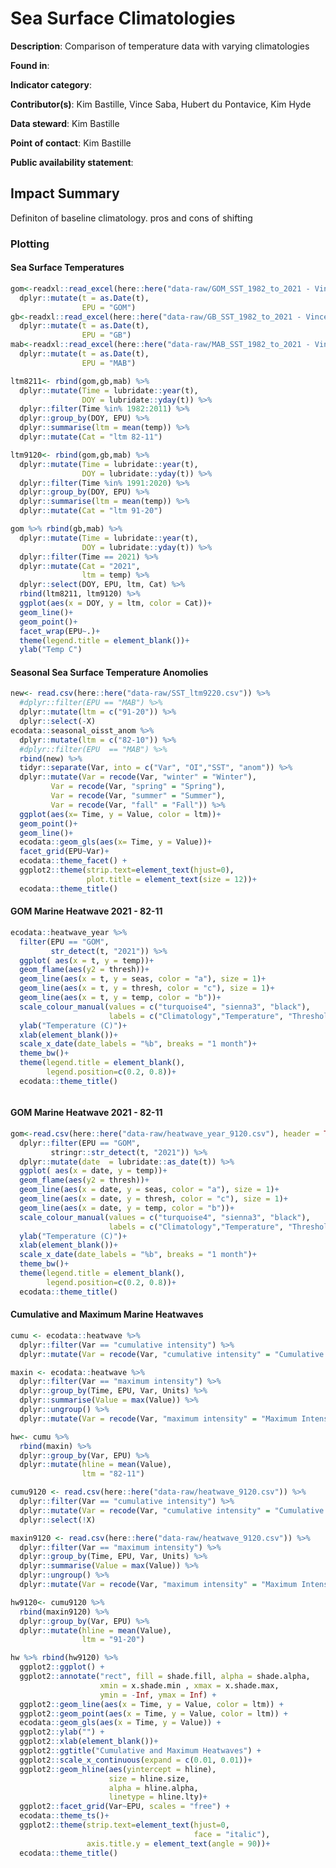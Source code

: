 # Sea Surface Climatologies

**Description**: Comparison of temperature data with varying climatologies

**Found in**: 

**Indicator category**: 

**Contributor(s)**: Kim Bastille, Vince Saba, Hubert du Pontavice, Kim Hyde
  
**Data steward**: Kim Bastille
  
**Point of contact**: Kim Bastille
  
**Public availability statement**: 

## Impact Summary

Definiton of baseline climatology. pros and cons of shifting  

### Plotting

#### Sea Surface Temperatures 

```r
gom<-readxl::read_excel(here::here("data-raw/GOM_SST_1982_to_2021 - Vincent Saba - NOAA Federal.xlsx")) %>%
  dplyr::mutate(t = as.Date(t), 
                EPU = "GOM")
gb<-readxl::read_excel(here::here("data-raw/GB_SST_1982_to_2021 - Vincent Saba - NOAA Federal.xlsx")) %>%
  dplyr::mutate(t = as.Date(t), 
                EPU = "GB")
mab<-readxl::read_excel(here::here("data-raw/MAB_SST_1982_to_2021 - Vincent Saba - NOAA Federal.xlsx")) %>%
  dplyr::mutate(t = as.Date(t), 
                EPU = "MAB")

ltm8211<- rbind(gom,gb,mab) %>% 
  dplyr::mutate(Time = lubridate::year(t), 
                DOY = lubridate::yday(t)) %>% 
  dplyr::filter(Time %in% 1982:2011) %>% 
  dplyr::group_by(DOY, EPU) %>% 
  dplyr::summarise(ltm = mean(temp)) %>% 
  dplyr::mutate(Cat = "ltm 82-11")

ltm9120<- rbind(gom,gb,mab) %>% 
  dplyr::mutate(Time = lubridate::year(t), 
                DOY = lubridate::yday(t)) %>% 
  dplyr::filter(Time %in% 1991:2020) %>% 
  dplyr::group_by(DOY, EPU) %>% 
  dplyr::summarise(ltm = mean(temp)) %>% 
  dplyr::mutate(Cat = "ltm 91-20")

gom %>% rbind(gb,mab) %>% 
  dplyr::mutate(Time = lubridate::year(t), 
                DOY = lubridate::yday(t)) %>% 
  dplyr::filter(Time == 2021) %>%
  dplyr::mutate(Cat = "2021", 
                ltm = temp) %>% 
  dplyr::select(DOY, EPU, ltm, Cat) %>% 
  rbind(ltm8211, ltm9120) %>% 
  ggplot(aes(x = DOY, y = ltm, color = Cat))+
  geom_line()+
  geom_point()+
  facet_wrap(EPU~.)+
  theme(legend.title = element_blank())+
  ylab("Temp C")

```


#### Seasonal Sea Surface Temperature Anomolies 

```r

new<- read.csv(here::here("data-raw/SST_ltm9220.csv")) %>% 
  #dplyr::filter(EPU == "MAB") %>% 
  dplyr::mutate(ltm = c("91-20")) %>% 
  dplyr::select(-X)
ecodata::seasonal_oisst_anom %>%
  dplyr::mutate(ltm = c("82-10")) %>% 
  #dplyr::filter(EPU  == "MAB") %>%
  rbind(new) %>% 
  tidyr::separate(Var, into = c("Var", "OI","SST", "anom")) %>% 
  dplyr::mutate(Var = recode(Var, "winter" = "Winter"), 
         Var = recode(Var, "spring" = "Spring"),
         Var = recode(Var, "summer" = "Summer"),
         Var = recode(Var, "fall" = "Fall")) %>% 
  ggplot(aes(x= Time, y = Value, color = ltm))+
  geom_point()+
  geom_line()+
  ecodata::geom_gls(aes(x= Time, y = Value))+
  facet_grid(EPU~Var)+
  ecodata::theme_facet() +
  ggplot2::theme(strip.text=element_text(hjust=0),
                 plot.title = element_text(size = 12))+
  ecodata::theme_title()
```

#### GOM Marine Heatwave 2021 - 82-11


```r
ecodata::heatwave_year %>% 
  filter(EPU == "GOM", 
         str_detect(t, "2021")) %>% 
  ggplot( aes(x = t, y = temp))+
  geom_flame(aes(y2 = thresh))+ 
  geom_line(aes(x = t, y = seas, color = "a"), size = 1)+
  geom_line(aes(x = t, y = thresh, color = "c"), size = 1)+
  geom_line(aes(x = t, y = temp, color = "b"))+
  scale_colour_manual(values = c("turquoise4", "sienna3", "black"),
                      labels = c("Climatology","Temperature", "Threshold"))+
  ylab("Temperature (C)")+
  xlab(element_blank())+
  scale_x_date(date_labels = "%b", breaks = "1 month")+
  theme_bw()+
  theme(legend.title = element_blank(),
        legend.position=c(0.2, 0.8))+
  ecodata::theme_title()



```

#### GOM Marine Heatwave 2021 - 82-11


```r
gom<-read.csv(here::here("data-raw/heatwave_year_9120.csv"), header = TRUE) %>% 
  dplyr::filter(EPU == "GOM", 
         stringr::str_detect(t, "2021")) %>% 
  dplyr::mutate(date  = lubridate::as_date(t)) %>% 
  ggplot( aes(x = date, y = temp))+
  geom_flame(aes(y2 = thresh))+ 
  geom_line(aes(x = date, y = seas, color = "a"), size = 1)+
  geom_line(aes(x = date, y = thresh, color = "c"), size = 1)+
  geom_line(aes(x = date, y = temp, color = "b"))+
  scale_colour_manual(values = c("turquoise4", "sienna3", "black"),
                      labels = c("Climatology","Temperature", "Threshold"))+
  ylab("Temperature (C)")+
  xlab(element_blank())+
  scale_x_date(date_labels = "%b", breaks = "1 month")+
  theme_bw()+
  theme(legend.title = element_blank(),
        legend.position=c(0.2, 0.8))+
  ecodata::theme_title()

```

#### Cumulative and Maximum Marine Heatwaves

```r
cumu <- ecodata::heatwave %>% 
  dplyr::filter(Var == "cumulative intensity") %>% 
  dplyr::mutate(Var = recode(Var, "cumulative intensity" = "Cumulative Intensity (degree C x days)"))

maxin <- ecodata::heatwave %>% 
  dplyr::filter(Var == "maximum intensity") %>% 
  dplyr::group_by(Time, EPU, Var, Units) %>% 
  dplyr::summarise(Value = max(Value)) %>% 
  dplyr::ungroup() %>% 
  dplyr::mutate(Var = recode(Var, "maximum intensity" = "Maximum Intensity (degree C)"))

hw<- cumu %>%
  rbind(maxin) %>% 
  dplyr::group_by(Var, EPU) %>% 
  dplyr::mutate(hline = mean(Value), 
                ltm = "82-11")

cumu9120 <- read.csv(here::here("data-raw/heatwave_9120.csv")) %>% 
  dplyr::filter(Var == "cumulative intensity") %>% 
  dplyr::mutate(Var = recode(Var, "cumulative intensity" = "Cumulative Intensity (degree C x days)")) %>% 
  dplyr::select(!X)

maxin9120 <- read.csv(here::here("data-raw/heatwave_9120.csv")) %>% 
  dplyr::filter(Var == "maximum intensity") %>% 
  dplyr::group_by(Time, EPU, Var, Units) %>% 
  dplyr::summarise(Value = max(Value)) %>% 
  dplyr::ungroup() %>% 
  dplyr::mutate(Var = recode(Var, "maximum intensity" = "Maximum Intensity (degree C)"))

hw9120<- cumu9120 %>%
  rbind(maxin9120) %>% 
  dplyr::group_by(Var, EPU) %>% 
  dplyr::mutate(hline = mean(Value), 
                ltm = "91-20")

hw %>% rbind(hw9120) %>%  
  ggplot2::ggplot() +
  ggplot2::annotate("rect", fill = shade.fill, alpha = shade.alpha,
                    xmin = x.shade.min , xmax = x.shade.max,
                    ymin = -Inf, ymax = Inf) +
  ggplot2::geom_line(aes(x = Time, y = Value, color = ltm)) +
  ggplot2::geom_point(aes(x = Time, y = Value, color = ltm)) +
  ecodata::geom_gls(aes(x = Time, y = Value)) +
  ggplot2::ylab("") +
  ggplot2::xlab(element_blank())+
  ggplot2::ggtitle("Cumulative and Maximum Heatwaves") +
  ggplot2::scale_x_continuous(expand = c(0.01, 0.01))+
  ggplot2::geom_hline(aes(yintercept = hline),
                      size = hline.size,
                      alpha = hline.alpha,
                      linetype = hline.lty)+
  ggplot2::facet_grid(Var~EPU, scales = "free") +
  ecodata::theme_ts()+
  ggplot2::theme(strip.text=element_text(hjust=0,
                                         face = "italic"), 
                 axis.title.y = element_text(angle = 90))+
  ecodata::theme_title()
```


